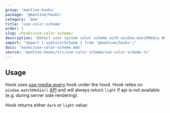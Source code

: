 ```yaml
---
group: 'mantine-hooks'
package: '@mantine/hooks'
category: 'dom'
title: 'use-color-scheme'
order: 1
slug: /hooks/use-color-scheme/
description: 'Detect user system color scheme with window.matchMedia API'
import: "import { useColorScheme } from '@mantine/hooks';"
docs: 'hooks/use-color-scheme.mdx'
source: 'mantine-hooks/src/use-color-scheme/use-color-scheme.ts'
---
```



## Usage

Hook uses [use-media-query](/hooks/use-media-query/) hook under the hood.
Hook relies on `window.matchMedia()` [API](https://developer.mozilla.org/en-US/docs/Web/API/Window/matchMedia)
and will always return `light` if api is not available (e.g. during server side rendering).

Hook returns either `dark` or `light` value:

<Demo data={useColorSchemeHooks} />
